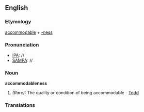 ==English==

===Etymology===
[[accommodable]] + [[-ness]]
===Pronunciation===
*[[IPA]]: //
*[[SAMPA]]: //
===Noun===
'''accommodableness'''

#''(Rare):'' The quality or condition of being accommodable - [[Todd]]
===Translations===